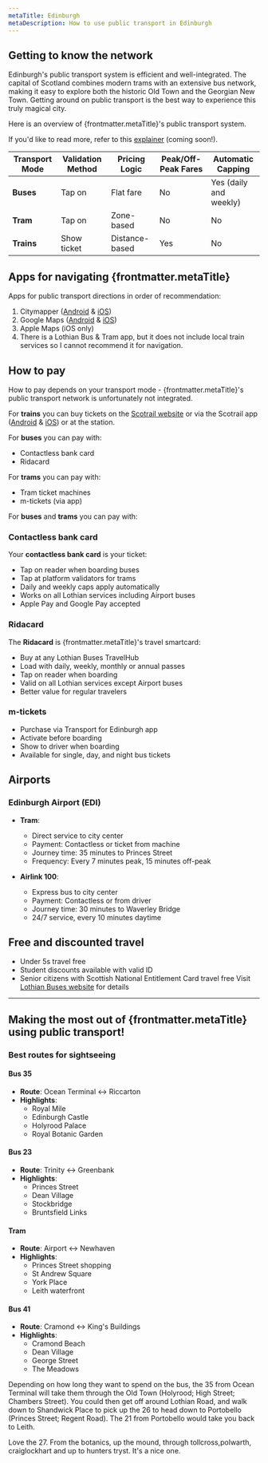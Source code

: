 ```yaml
---
metaTitle: Edinburgh
metaDescription: How to use public transport in Edinburgh
---
```


## Getting to know the network
Edinburgh's public transport system is efficient and well-integrated. 
The capital of Scotland combines modern trams with an extensive bus network, making it easy to explore both the historic Old Town and the Georgian New Town.
Getting around on public transport is the best way to experience this truly magical city.

Here is an overview of {frontmatter.metaTitle}'s public transport system.

If you'd like to read more, refer to this [explainer](URL) (coming soon!).

| **Transport Mode**          | **Validation Method**       | **Pricing Logic**          | **Peak/Off-Peak Fares**         | **Automatic Capping**     |
|-----------------------------|-----------------------------|----------------------------|---------------------------|---------------------------|
| **Buses**                   | Tap on                      | Flat fare                  | No                        | Yes (daily and weekly)    |
| **Tram**                    | Tap on                      | Zone-based                 | No                        | No    |
| **Trains**                  | Show ticket                 | Distance-based             | Yes                       | No                        |

## Apps for navigating {frontmatter.metaTitle}
Apps for public transport directions in order of recommendation:
1. Citymapper ([Android](https://play.google.com/store/apps/details?id=com.citymapper.app.release&referrer=utm_medium%3Dweb%26utm_source%3Dcmweb%253Adesktop%253Awebapp%253Atopnav) & [iOS](https://apps.apple.com/app/citymapper-all-live-transit/id469463298))
2. Google Maps ([Android](https://play.google.com/store/apps/details?id=com.google.android.apps.maps&hl=en) & [iOS](https://apps.apple.com/app/google-maps/id585027354))
3. Apple Maps (iOS only)
4. There is a Lothian Bus & Tram app, but it does not include local train services so I cannot recommend it for navigation.

## How to pay
How to pay depends on your transport mode - {frontmatter.metaTitle}'s public transport network is unfortunately not integrated.

For **trains** you can buy tickets on the [Scotrail website](https://www.scotrail.co.uk/) or via the Scotrail app ([Android](https://play.google.com/store/apps/details?id=com.firstscotrail&utm_source=global_co&utm_medium=prtnr&utm_content=Mar2515&utm_campaign=PartBadge&pcampaignid=MKT-AC-global-none-all-co-pr-py-PartBadges-Oct1515-1) & [iOS](https://geo.itunes.apple.com/gb/app/scotrail-train-times-tickets/id464015282?mt=8)) or at the station.

For **buses** you can pay with:
- Contactless bank card
- Ridacard

For **trams** you can pay with:
- Tram ticket machines
- m-tickets (via app)

For **buses** and **trams** you can pay with:
<div>
<Figure 
  src="/cities/europe/uk/edinburgh/card-reader.jpg"
  alt="Card reader on Edinburgh transport"
  caption="Tap your contactless card or Ridacard on the reader when boarding"
/>
</div>

### Contactless bank card
Your **contactless bank card** is your ticket:
- Tap on reader when boarding buses
- Tap at platform validators for trams
- Daily and weekly caps apply automatically
- Works on all Lothian services including Airport buses
- Apple Pay and Google Pay accepted

### Ridacard
The **Ridacard** is {frontmatter.metaTitle}'s travel smartcard:
- Buy at any Lothian Buses TravelHub
- Load with daily, weekly, monthly or annual passes
- Tap on reader when boarding
- Valid on all Lothian services except Airport buses
- Better value for regular travelers

### m-tickets
- Purchase via Transport for Edinburgh app
- Activate before boarding
- Show to driver when boarding
- Available for single, day, and night bus tickets

## Airports

### Edinburgh Airport (EDI)
- **Tram**:
  - Direct service to city center
  - Payment: Contactless or ticket from machine
  - Journey time: 35 minutes to Princes Street
  - Frequency: Every 7 minutes peak, 15 minutes off-peak
  
- **Airlink 100**:
  - Express bus to city center
  - Payment: Contactless or from driver
  - Journey time: 30 minutes to Waverley Bridge
  - 24/7 service, every 10 minutes daytime

## Free and discounted travel
- Under 5s travel free
- Student discounts available with valid ID
- Senior citizens with Scottish National Entitlement Card travel free
Visit [Lothian Buses website](https://www.lothianbuses.com) for details

---
## Making the most out of {frontmatter.metaTitle} using public transport!

### Best routes for sightseeing

#### **Bus 35**
- **Route**: Ocean Terminal ↔ Riccarton
- **Highlights**:
  - Royal Mile
  - Edinburgh Castle
  - Holyrood Palace
  - Royal Botanic Garden

#### **Bus 23**
- **Route**: Trinity ↔ Greenbank
- **Highlights**:
  - Princes Street
  - Dean Village
  - Stockbridge
  - Bruntsfield Links

#### **Tram**
- **Route**: Airport ↔ Newhaven
- **Highlights**:
  - Princes Street shopping
  - St Andrew Square
  - York Place
  - Leith waterfront

#### **Bus 41**
- **Route**: Cramond ↔ King's Buildings
- **Highlights**:
  - Cramond Beach
  - Dean Village
  - George Street
  - The Meadows


Depending on how long they want to spend on the bus, the 35 from Ocean Terminal will take them through the Old Town (Holyrood; High Street; Chambers Street). You could then get off around Lothian Road, and walk down to Shandwick Place to pick up the 26 to head down to Portobello (Princes Street; Regent Road). The 21 from Portobello would take you back to Leith.

Love the 27. From the botanics, up the mound, through tollcross,polwarth, craiglockhart and up to hunters tryst. It's a nice one.